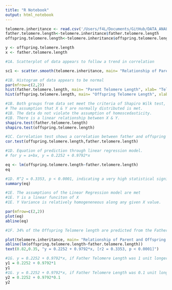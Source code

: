 ```yaml
---
title: "R Notebook"
output: html_notebook
---
```


```r
telomere.inheritance <- read.csv('/Users/f4L/Documents/GitHub/DATA_ANALYSIS/DATA_ANALYTICS/BIOSTATISTICS_COURSE_PROJECTS/telomere inheritance.csv')
father.telomere.length<-telomere.inheritance$father.telomere.length
offspring.telomere.length<-telomere.inheritance$offspring.telomere.length

```


```r
y <- offspring.telomere.length
x <- father.telomere.length
```

```r

#1A. Scatterplot of data appears to follow a trend in correlation

sc1 <- scatter.smooth(telomere.inheritance, main= "Relationship of Parent and Offspring Telomere length", xlab= "Paternal Telomere Length", ylab = "Offspring Telomere Length")

```

```r
#1B. Histogram of data appears to be normal
par(mfrow=c(2,2))
hist(father.telomere.length, main= "Parent Telomere Length", xlab= "Telomere Length")
hist(offspring.telomere.length, main= "Offspring Telomere Length", xlab= "Telomere Length")

```

```r
#1B. Both groups from data set meet the criteria of Shapiro Wilk test, the data in fact are normal and P > 0.05
# The assumption that X & Y are normally distributed is met.
#1B. The data do not violate the assumption of homoscedasticity.
#1B. There is a linear relationship between X & Y.
shapiro.test(father.telomere.length)
shapiro.test(offspring.telomere.length)
```
```r
#1C. Correlation test shows a correlation between father and offspring telomere length. There is statistical evidence of a moderate correlation, where r = 0.58.
cor.test(offspring.telomere.length,father.telomere.length)
```
```r
#1D. Equation of prediction through linear regression model. 
# for y = a+bx, y = 0.2252 + 0.9792*x

eq <- lm(offspring.telomere.length~father.telomere.length)
eq

```
```r

#1D. R^2 = 0.3353, p < 0.0001, indicating a very high statistical significance.
summary(eq)

```
```r

#1E. The assumptions of the Linear Regression model are met
#1E. Y is a linear funciton of X
#1E. Y Variance is relatively homogeneneous along any given X value.

par(mfrow=c(2,2))
plot(eq)
abline(eq)

```
```r

#1F. 34% of the Offspring Telomere length are predicted from the Father Telomere Length

plot(telomere.inheritance, main= "Relationship of Parent and Offspring Telomere length", xlab= "Paternal Telomere Length", ylab = "Offspring Telomere Length")
abline(lm(offspring.telomere.length~father.telomere.length))
text(0.82,0.35, "y = 0.2252 + 0.9792*x, [r2 = 0.3353, p < 0.0001]")

```
```r

#1G. y = 0.2252 + 0.9792*x, if Father Telomere Length was 1 unit longer, then Offspring Telomere Length will increase by 0.9792*(1)
y1 = 0.2252 + 0.9792*1
y1
#1G. y = 0.2252 + 0.9792*x, if Father Telomere Length was 0.1 unit longer, then Offspring Telomere Length will increase by 2 + 0.9792*(0.1) 
y2 = 0.2252 + 0.9792*0.1
y2
```


